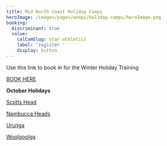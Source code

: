 ```yaml
---
title: Mid North Coast Holiday Camps
heroImage: /images/pages/woopi/holiday-camps/heroImage.png
booking:
  discriminant: true
  value:
    calComSlug: star-athletics
    label: 'register '
    display: button
---
```


Use this link to book in for the Winter Holiday Training

[BOOK HERE](https://docs.google.com/forms/d/e/1FAIpQLSe9WOm8d9yhdC0JT5b2ykICD7PXWHMXmjPqgArymrE6WvLh7g/viewform?usp=header)

**October Holidays**

[Scotts Head](https://cal.com/star-athletics/scotts-head-holiday-clinic)

[Nambucca Heads](https://cal.com/star-athletics/nambucca-holiday-clinic)

[Urunga](https://cal.com/star-athletics/urunga-holiday-clinic)

[Woolgoolga](https://cal.com/star-athletics/woolgoolga-holiday-clinic)
